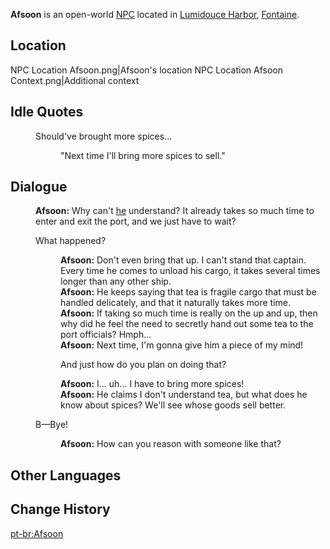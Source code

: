 {{Meta
<!-- Remove this template after adding the missing info -->
|missing_NPC_profile  = yes
}}
{{Character Infobox
|type             = Open-World NPC
|image            = NPC Afsoon.png
|realname         = <!-- Optional, if different from in-game name -->
|deceased         = <!-- Past (for deceased prior to events of the game) or free response -->
|region           = Fontaine
|location         = Fontaine
|affiliation      = Lumidouce Harbor
|title            = 
|ancestry         = <!-- Clan/family -->
|father           = 
|mother           = 
|spouse           = 
|sibling          = 
|child            = 
|relative         = 
|voiceEN          = 
|voiceCN          = 
|voiceJP          = 
|voiceKR          = 
}}
'''Afsoon''' is an open-world [[NPC]] located in [[Lumidouce Harbor]], [[Fontaine]].
<!-- Following a certain dialogue branch for the first time gives the player AMOUNT_AS_WORD [[Item]]. -->

==Location==
<gallery>
NPC Location Afsoon.png|Afsoon's location
NPC Location Afsoon Context.png|Additional context
</gallery>
<!--
==Profile==
Detailed story/lore information goes here.
''(To be added.)''

===Appearance===
Keep appearance section short and concise. Limit to 2 paragraphs with 3-4 sentences each.
''(To be added.)''

==Quests and Events==
{{Quests and Events}}
-->
==Idle Quotes==
{{Dialogue Start}}
: {{DIcon|Idle}} Should've brought more spices...
::{{A|VO Afsoon 01.ogg}} "Next time I'll bring more spices to sell."
{{Dialogue End}}

==Dialogue==
{{Dialogue Start}}
:'''Afsoon:''' Why can't [[Xing Cheng|he]] understand? It already takes so much time to enter and exit the port, and we just have to wait?
:{{DIcon}} What happened?
::'''Afsoon:''' Don't even bring that up. I can't stand that captain. Every time he comes to unload his cargo, it takes several times longer than any other ship.
::'''Afsoon:''' He keeps saying that tea is fragile cargo that must be handled delicately, and that it naturally takes more time.
::'''Afsoon:''' If taking so much time is really on the up and up, then why did he feel the need to secretly hand out some tea to the port officials? Hmph...
::'''Afsoon:''' Next time, I'm gonna give him a piece of my mind!
::{{DIcon}} And just how do you plan on doing that?
::'''Afsoon:''' I... uh... I have to bring more spices!
::'''Afsoon:''' He claims I don't understand tea, but what does he know about spices? We'll see whose goods sell better.
:{{DIcon}} B&mdash;Bye!
::'''Afsoon:''' How can you reason with someone like that?
{{Dialogue End}}
<!--
==Event Dialogue==
===Event Name===
{{Dialogue Start}}
:'''{{subst:#titleparts:{{subst:PAGENAME}}}}:'''
{{Dialogue End}}
-->
==Other Languages==
{{Other Languages|default_hidden=1
|en      = Afsoon
|zhs     = 阿芙颂
|zhs_rm  = Āfúsòng
|zht     = 阿芙頌
|zht_rm  = Āfúsòng
|ja      = アフスーン
|ko      = 아프순
|es      = Afsún
|fr      = Afsoon
|ru      = Афсун
|th      = Afsoon
|vi      = Afsoon
|de      = Afsoon
|id      = Afsoon
|pt      = Afsoon
|tr      = Afsoon
|it      = Afsoon
}}

==Change History==
{{Change History|4.2}}
<!--
==References==
{{Reflist}}
-->

[[pt-br:Afsoon]]